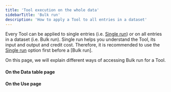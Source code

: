 ```yaml
---
title: 'Tool execution on the whole data'
sidebarTitle: 'Bulk run'
description: 'How to apply a Tool to all entries in a dataset'
---
```


Every Tool can be applied to single entries (i.e. [Single run](/custom-tools/single-run)) or on all entries in a dataset (i.e. Bulk run).
Single run helps you understand the Tool, its input and output and credit cost. Therefore, it is recommended to use the 
[Single run](/templates/single-run) option first before a [Bulk run].

On this page, we will explain different ways of accessing Bulk run for a Tool.

#### On the Data table page
<Snippet file="single-bulk-run-table.mdx" />

#### On the Use page
<Snippet file="bulk-run-use.mdx" />